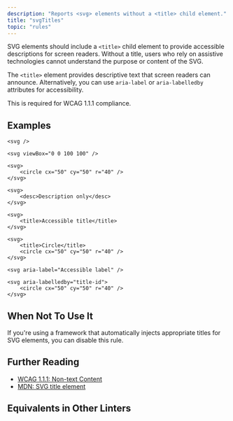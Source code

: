 ```yaml
---
description: "Reports <svg> elements without a <title> child element."
title: "svgTitles"
topic: "rules"
---
```



<RuleSummary plugin="jsx" rule="svgTitles" />

SVG elements should include a `<title>` child element to provide accessible descriptions for screen readers.
Without a title, users who rely on assistive technologies cannot understand the purpose or content of the SVG.

The `<title>` element provides descriptive text that screen readers can announce.
Alternatively, you can use `aria-label` or `aria-labelledby` attributes for accessibility.

This is required for WCAG 1.1.1 compliance.

## Examples

<Tabs>
<TabItem label="❌ Incorrect">

```tsx
<svg />
```

```tsx
<svg viewBox="0 0 100 100" />
```

```tsx
<svg>
	<circle cx="50" cy="50" r="40" />
</svg>
```

```tsx
<svg>
	<desc>Description only</desc>
</svg>
```

</TabItem>
<TabItem label="✅ Correct">

```tsx
<svg>
	<title>Accessible title</title>
</svg>
```

```tsx
<svg>
	<title>Circle</title>
	<circle cx="50" cy="50" r="40" />
</svg>
```

```tsx
<svg aria-label="Accessible label" />
```

```tsx
<svg aria-labelledby="title-id">
	<circle cx="50" cy="50" r="40" />
</svg>
```

</TabItem>
</Tabs>

## When Not To Use It

If you're using a framework that automatically injects appropriate titles for SVG elements, you can disable this rule.

## Further Reading

- [WCAG 1.1.1: Non-text Content](https://www.w3.org/WAI/WCAG21/Understanding/non-text-content.html)
- [MDN: SVG title element](https://developer.mozilla.org/en-US/docs/Web/SVG/Element/title)

## Equivalents in Other Linters

<RuleEquivalents pluginId="jsx" ruleId="svgTitles" />
